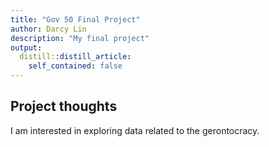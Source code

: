```yaml
---
title: "Gov 50 Final Project"
author: Darcy Lin
description: "My final project"
output:
  distill::distill_article:
    self_contained: false
---
```




## Project thoughts

I am interested in exploring data related to the gerontocracy.   